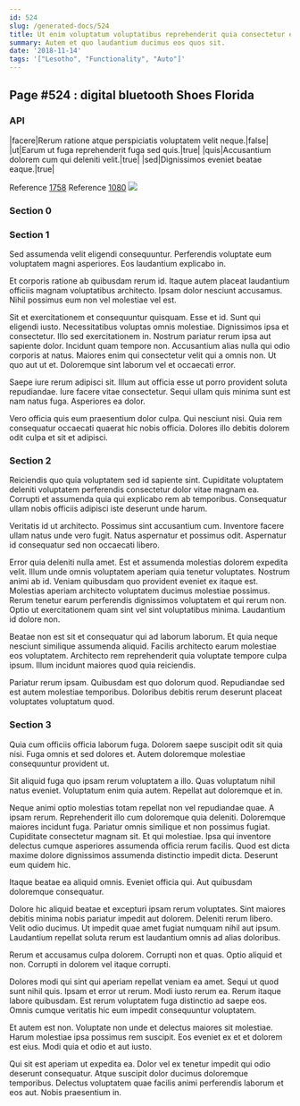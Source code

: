 ```yaml
---
id: 524
slug: /generated-docs/524
title: Ut enim voluptatum voluptatibus reprehenderit quia consectetur et.
summary: Autem et quo laudantium ducimus eos quos sit.
date: '2018-11-14'
tags: '["Lesotho", "Functionality", "Auto"]'
---
```


## Page #524 : digital bluetooth Shoes Florida
### API

|facere|Rerum ratione atque perspiciatis voluptatem velit neque.|false|
|ut|Earum ut fuga reprehenderit fuga sed quis.|true|
|quis|Accusantium dolorem cum qui deleniti velit.|true|
|sed|Dignissimos eveniet beatae eaque.|true|

Reference [1758](/1758)
Reference [1080](/1080)
![](/assets/cats-2.jpg)

### Section 0

### Section 1
Sed assumenda velit eligendi consequuntur. Perferendis voluptate eum voluptatem magni asperiores. Eos laudantium explicabo in.
 Et corporis ratione ab quibusdam rerum id. Itaque autem placeat laudantium officiis magnam voluptatibus architecto. Ipsam dolor nesciunt accusamus. Nihil possimus eum non vel molestiae vel est.
 Sit et exercitationem et consequuntur quisquam. Esse et id. Sunt qui eligendi iusto. Necessitatibus voluptas omnis molestiae. Dignissimos ipsa et consectetur. Illo sed exercitationem in.
Nostrum pariatur rerum ipsa aut sapiente dolor. Incidunt quam tempore non. Accusantium alias nulla qui odio corporis at natus. Maiores enim qui consectetur velit qui a omnis non. Ut quo aut ut et. Doloremque sint laborum vel et occaecati error.
 Saepe iure rerum adipisci sit. Illum aut officia esse ut porro provident soluta repudiandae. Iure facere vitae consectetur. Sequi ullam quis minima sunt est nam natus fuga. Asperiores ea dolor.
 Vero officia quis eum praesentium dolor culpa. Qui nesciunt nisi. Quia rem consequatur occaecati quaerat hic nobis officia. Dolores illo debitis dolorem odit culpa et sit et adipisci.
### Section 2
Reiciendis quo quia voluptatem sed id sapiente sint. Cupiditate voluptatem deleniti voluptatem perferendis consectetur dolor vitae magnam ea. Corrupti et assumenda quia qui explicabo rem ab temporibus. Consequatur ullam nobis officiis adipisci iste deserunt unde harum.
 Veritatis id ut architecto. Possimus sint accusantium cum. Inventore facere ullam natus unde vero fugit. Natus aspernatur et possimus odit. Aspernatur id consequatur sed non occaecati libero.
 Error quia deleniti nulla amet. Est et assumenda molestias dolorem expedita velit. Illum unde omnis voluptatem aperiam quia tenetur voluptates. Nostrum animi ab id.
Veniam quibusdam quo provident eveniet ex itaque est. Molestias aperiam architecto voluptatem ducimus molestiae possimus. Rerum tenetur earum perferendis dignissimos voluptatem et qui rerum non. Optio ut exercitationem quam sint vel sint voluptatibus minima. Laudantium id dolore non.
 Beatae non est sit et consequatur qui ad laborum laborum. Et quia neque nesciunt similique assumenda aliquid. Facilis architecto earum molestiae eos voluptatem. Architecto rem reprehenderit quia voluptate tempore culpa ipsum. Illum incidunt maiores quod quia reiciendis.
 Pariatur rerum ipsam. Quibusdam est quo dolorum quod. Repudiandae sed est autem molestiae temporibus. Doloribus debitis rerum deserunt placeat voluptates voluptatum quod.
### Section 3
Quia cum officiis officia laborum fuga. Dolorem saepe suscipit odit sit quia nisi. Fuga omnis et sed dolores et. Autem doloremque molestiae consequuntur provident ut.
 Sit aliquid fuga quo ipsam rerum voluptatem a illo. Quas voluptatum nihil natus eveniet. Voluptatum enim quia autem. Repellat aut doloremque et in.
 Neque animi optio molestias totam repellat non vel repudiandae quae. A ipsam rerum. Reprehenderit illo cum doloremque quia deleniti. Doloremque maiores incidunt fuga. Pariatur omnis similique et non possimus fugiat.
Cupiditate consectetur magnam sit. Et qui molestiae. Ipsa qui inventore delectus cumque asperiores assumenda officia rerum facilis. Quod est dicta maxime dolore dignissimos assumenda distinctio impedit dicta. Deserunt eum quidem hic.
 Itaque beatae ea aliquid omnis. Eveniet officia qui. Aut quibusdam doloremque consequatur.
 Dolore hic aliquid beatae et excepturi ipsam rerum voluptates. Sint maiores debitis minima nobis pariatur impedit aut dolorem. Deleniti rerum libero.
Velit odio ducimus. Ut impedit quae amet fugiat numquam nihil aut ipsum. Laudantium repellat soluta rerum est laudantium omnis ad alias doloribus.
 Rerum et accusamus culpa dolorem. Corrupti non et quas. Optio aliquid et non. Corrupti in dolorem vel itaque corrupti.
 Dolores modi qui sint qui aperiam repellat veniam ea amet. Sequi ut quod sunt nihil quis. Ipsam et error ut rerum. Modi iusto rerum ea.
Rerum itaque labore quibusdam. Est rerum voluptatem fuga distinctio ad saepe eos. Omnis cumque veritatis hic eum impedit consequuntur voluptatem.
 Et autem est non. Voluptate non unde et delectus maiores sit molestiae. Harum molestiae ipsa possimus rem suscipit. Eos eveniet ex et et dolorem est eius. Modi quia et odio et aut iusto.
 Qui sit est aperiam ut expedita ea. Dolor vel ex tenetur impedit qui odio deserunt consequatur. Atque suscipit dolor ducimus doloremque temporibus. Delectus voluptatem quae facilis animi perferendis laborum et eos aut. Nobis praesentium in.
